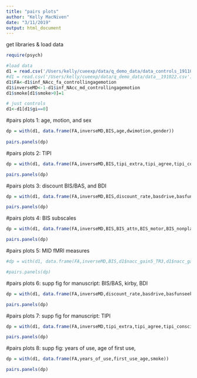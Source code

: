 ```yaml
---
title: "pairs plots"
author: "Kelly MacNiven"
date: "3/11/2019"
output: html_document
---
```



get libraries & load data
```r
require(psych)

#load data
d1 = read.csv('/Users/kelly/cueexp/data/q_demo_data/data_controls_191104.csv')
#d1 = read.csv('/Users/kelly/cueexp/data/q_demo_data/data__191022.csv')
d1$FA<-d1$inf_NAcc_fa_controllingagemotion
d1$inverseMD<-1-d1$inf_NAcc_md_controllingagemotion
d1$smoke[d1$smoke>0]=1

# just controls 
d1<-d1[d1$gi==0]

```

#pairs plots 1: age, motion, and sex

```r

dp = with(d1, data.frame(FA,inverseMD,BIS,age,dwimotion,gender))
          
pairs.panels(dp)

```

#pairs plots 2: TIPI

```r

dp = with(d1, data.frame(FA,inverseMD,BIS,tipi_extra,tipi_agree,tipi_consci,tipi_emostab,tipi_open))

pairs.panels(dp)

```       

#pairs plots 3: discount BIS/BAS, and BDI

```r

dp = with(d1, data.frame(FA,inverseMD,BIS,discount_rate,basdrive,basfunseek,basrewardresp,bisbas_bis,BDI))

pairs.panels(dp)

```       

#pairs plots 4: BIS subscales

```r

dp = with(d1, data.frame(FA,inverseMD,BIS,BIS_attn,BIS_motor,BIS_nonplan))

pairs.panels(dp)

```       

#pairs plots 5: MID fMRI measures

```r

#dp = with(d1, data.frame(FA,inverseMD,BIS,d1$nacc_gain5_TR3,d1$nacc_gain5_TR4,d1$nacc_gvnant_beta))

#pairs.panels(dp)

```       


#pairs plots 6: supp fig for manuscript: BIS/BAS, kirby, BDI

```r

dp = with(d1, data.frame(FA,inverseMD,discount_rate,basdrive,basfunseek,basrewardresp,bisbas_bis,BDI))

pairs.panels(dp)

```       

#pairs plots 7: supp fig for manuscript: TIPI

```r

dp = with(d1, data.frame(FA,inverseMD,tipi_extra,tipi_agree,tipi_consci,tipi_emostab,tipi_open))

pairs.panels(dp)

```       

#pairs plots 8: supp fig: years of use, age of first use, 

```r

dp = with(d1, data.frame(FA,years_of_use,first_use_age,smoke))

pairs.panels(dp)

```       